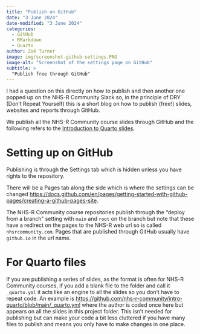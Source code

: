 ```yaml
---
title: "Publish on GitHub"
date: "3 June 2024"
date-modified: "3 June 2024"
categories:
  - GitHub
  - RMarkdown
  - Quarto
author: Zoë Turner
image: img/screenshot-github-settings.PNG
image-alt: "Screenshot of the settings page on GitHub"
subtitle: >
  "Publish free through GitHub"
---
```


I had a question on this directly on how to publish and then another one popped up on the NHS-R Community Slack so, in the principle of DRY (Don't Repeat Yourself) this is a short blog on how to publish (free!) slides, websites and reports through GitHub.

We publish all the NHS-R Community course slides through GitHub and the following refers to the [Introduction to Quarto slides](https://intro-quarto.nhsrcommunity.com/).

# Setting up on GitHub

Publishing is through the Settings tab which is hidden unless you have rights to the repository.

There will be a Pages tab along the side which is where the settings can be changed <https://docs.github.com/en/pages/getting-started-with-github-pages/creating-a-github-pages-site>. 

The NHS-R Community course repositories publish through the "deploy from a branch" setting with `main` and `root` on the branch but note that these have a redirect on the pages to the NHS-R web url so is called `nhsrcommunity.com`.
Pages that are published through GitHub usually have `github.io` in the url name.

# For Quarto files

If you are publishing a series of slides, as the format is often for NHS-R Community courses, if you add a blank file to the folder and call it `_quarto.yml` it acts like an engine to all the slides so you don't have to repeat code. 
An example is <https://github.com/nhs-r-community/intro-quarto/blob/main/_quarto.yml> where the author is coded once here but appears on all the slides in this project folder. 
This isn't needed for publishing but can make your code a bit less cluttered if you have many files to publish and means you only have to make changes in one place.
